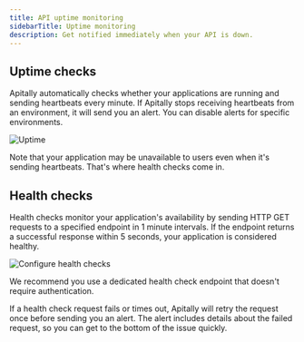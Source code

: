 ```yaml
---
title: API uptime monitoring
sidebarTitle: Uptime monitoring
description: Get notified immediately when your API is down.
---
```


## Uptime checks

Apitally automatically checks whether your applications are running and sending heartbeats every minute.
If Apitally stops receiving heartbeats from an environment, it will send you an alert. You can disable alerts for specific environments.

<img src="https://assets.apitally.io/docs/2025-05-21/uptime.webp" alt="Uptime" class="rounded-xl" />

Note that your application may be unavailable to users even when it's sending heartbeats.
That's where health checks come in.

## Health checks

Health checks monitor your application's availability by sending HTTP GET requests to a specified endpoint in 1 minute intervals.
If the endpoint returns a successful response within 5 seconds, your application is considered healthy.

<img src="https://assets.apitally.io/docs/2025-05-21/uptime-configure-health-checks.webp" alt="Configure health checks" class="rounded-xl" />

<Tip>We recommend you use a dedicated health check endpoint that doesn't require authentication.</Tip>

If a health check request fails or times out, Apitally will retry the request once before sending you an alert.
The alert includes details about the failed request, so you can get to the bottom of the issue quickly.
